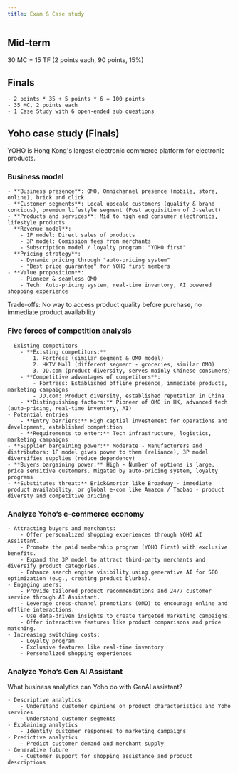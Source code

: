 ```yaml
---
title: Exam & Case study
---
```


## Mid-term

30 MC + 15 TF (2 points each, 90 points, 15\%)

## Finals


    - 2 points * 35 + 5 points * 6 = 100 points
    - 35 MC, 2 points each
    - 1 Case Study with 6 open-ended sub questions

## Yoho case study (Finals)

YOHO is Hong Kong's largest electronic commerce platform for electronic products.

### Business model


    - **Business presence**: OMO, Omnichannel presence (mobile, store, online), brick and click
    - **Customer segments**: Local upscale customers (quality & brand concious), premium lifestyle segment (Post acquisition of J-select)
    - **Products and services**: Mid to high end consumer electronics, lifestyle products
    - **Revenue model**:
        - 1P model: Direct sales of products
        - 3P model: Comission fees from merchants
        - Subscription model / loyalty program: "YOHO first"
    - **Pricing strategy**:
        - Dynamic pricing through "auto-pricing system"
        - "Best price guarantee" for YOHO first members
    - **Value proposition**:
        - Pioneer & seamless OMO
        - Tech: Auto-pricing system, real-time inventory, AI powered shopping experience
Trade-offs: No way to access product quality before purchase, no immediate product availability

### Five forces of competition analysis


    - Existing competitors
        - **Existing competitors:**
            1. Fortress (similar segment & OMO model)
            2. HKTV Mall (different segment - groceries, similar OMO)
            3. JD.com (product diversity, serves mainly Chinese consumers)
        - **Competitive advantages of competitors**:
            - Fortress: Established offline presence, immediate products, marketing campaigns
            - JD.com: Product diversity, established reputation in China
        - **Distinguishing factors:** Pioneer of OMO in HK, advanced tech (auto-pricing, real-time inventory, AI)
    - Potential entries
        - **Entry barriers:** High captial investement for operations and development, established competition
        - **Requirements to enter:** Tech infrastructure, logistics, marketing campaigns
    - **Supplier bargaining power:** Moderate - Manufacturers and distributors: 1P model gives power to them (reliance), 3P model diversifies supplies (reduce dependency)
    - **Buyers bargaining power:** High - Number of options is large, price sensitive customers. Migated by auto-pricing system, loyalty programs
    - **Substitutes threat:** Brick&mortor like Broadway - immediate product availability, or global e-com like Amazon / Taobao - product diversty and competitive pricing

### Analyze Yoho’s e-commerce economy


    - Attracting buyers and merchants:
        - Offer personalized shopping experiences through YOHO AI Assistant.
        - Promote the paid membership program (YOHO First) with exclusive benefits.
        - Expand the 3P model to attract third-party merchants and diversify product categories.
        - Enhance search engine visibility using generative AI for SEO optimization (e.g., creating product blurbs).
    - Engaging users:
        - Provide tailored product recommendations and 24/7 customer service through AI Assistant.
        - Leverage cross-channel promotions (OMO) to encourage online and offline interactions.
        - Use data-driven insights to create targeted marketing campaigns.
        - Offer interactive features like product comparisons and price matching.
    - Increasing switching costs:
        - Loyalty program
        - Exclusive features like real-time inventory
        - Personalized shopping experiences

### Analyze Yoho’s Gen AI Assistant

What business analytics can Yoho do with GenAI assistant?

    - Descriptive analytics
        - Understand customer opinions on product characteristics and Yoho services
        - Understand customer segments
    - Explaining analytics
        - Identify customer responses to marketing campaigns
    - Predictive analytics
        - Predict customer demand and merchant supply
    - Generative future
        - Customer support for shopping assistance and product descriptions